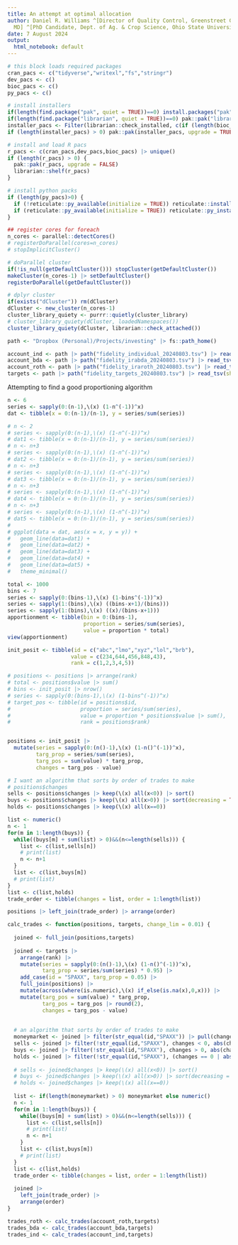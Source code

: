 ```yaml
---
title: An attempt at optimal allocation
author: Daniel R. Williams ^[Director of Quality Control, Greenstreet Growers, Lothian,
  MD] ^[PhD Candidate, Dept. of Ag. & Crop Science, Ohio State University, Columbus,  Ohio]
date: 7 August 2024
output:
  html_notebook: default
---
```



```r
# this block loads required packages
cran_pacs <- c("tidyverse","writexl","fs","stringr")
dev_pacs <- c() 
bioc_pacs <- c()
py_pacs <- c()

# install installers
if(length(find.package("pak", quiet = TRUE))==0) install.packages("pak")
if(length(find.package("librarian", quiet = TRUE))==0) pak::pak("librarian")
installer_pacs <- Filter(librarian::check_installed, c(if (length(bioc_pacs) > 0) "BiocManager", if (length(py_pacs) > 0) "reticulate"))
if (length(installer_pacs) > 0) pak::pak(installer_pacs, upgrade = TRUE)

# install and load R pacs
r_pacs <- c(cran_pacs,dev_pacs,bioc_pacs) |> unique()
if (length(r_pacs) > 0) {
  pak::pak(r_pacs, upgrade = FALSE)
  librarian::shelf(r_pacs)
}

# install python packs
if (length(py_pacs)>0) {
  if (!reticulate::py_available(initialize = TRUE)) reticulate::install_python()
  if (reticulate::py_available(initialize = TRUE)) reticulate::py_install(py_pacs)
}

## register cores for foreach
n_cores <- parallel::detectCores()
# registerDoParallel(cores=n_cores)
# stopImplicitCluster()

# doParallel cluster
if(!is_null(getDefaultCluster())) stopCluster(getDefaultCluster())
makeCluster(n_cores-1) |> setDefaultCluster()
registerDoParallel(getDefaultCluster())

# dplyr cluster
if(exists("dCluster")) rm(dCluster)
dCluster <- new_cluster(n_cores-1)
cluster_library_quiety <- purrr::quietly(cluster_library)
# cluster_library_quiety(dCluster, loadedNamespaces())
cluster_library_quiety(dCluster, librarian::check_attached())

```

```r

path <- "Dropbox (Personal)/Projects/investing" |> fs::path_home()

account_ind <- path |> path("fidelity_individual_20240803.tsv") |> read_tsv(show_col_types = FALSE)
account_bda <- path |> path("fidelity_irabda_20240803.tsv") |> read_tsv(show_col_types = FALSE)
account_roth <- path |> path("fidelity_iraroth_20240803.tsv") |> read_tsv(show_col_types = FALSE)
targets <- path |> path("fidelity_targets_20240803.tsv") |> read_tsv(show_col_types = FALSE)

```


Attempting to find a good proportioning algorithm
```r
n <- 6
series <- sapply(0:(n-1),\(x) (1-n^(-1))^x)
dat <- tibble(x = 0:(n-1)/(n-1), y = series/sum(series))

# n <- 2
# series <- sapply(0:(n-1),\(x) (1-n^(-1))^x)
# dat1 <- tibble(x = 0:(n-1)/(n-1), y = series/sum(series))
# n <- n+3
# series <- sapply(0:(n-1),\(x) (1-n^(-1))^x)
# dat2 <- tibble(x = 0:(n-1)/(n-1), y = series/sum(series))
# n <- n+3
# series <- sapply(0:(n-1),\(x) (1-n^(-1))^x)
# dat3 <- tibble(x = 0:(n-1)/(n-1), y = series/sum(series))
# n <- n+3
# series <- sapply(0:(n-1),\(x) (1-n^(-1))^x)
# dat4 <- tibble(x = 0:(n-1)/(n-1), y = series/sum(series))
# n <- n+3
# series <- sapply(0:(n-1),\(x) (1-n^(-1))^x)
# dat5 <- tibble(x = 0:(n-1)/(n-1), y = series/sum(series))
# 
# ggplot(data = dat, aes(x = x, y = y)) +
#   geom_line(data=dat1) +
#   geom_line(data=dat2) +
#   geom_line(data=dat3) +
#   geom_line(data=dat4) +
#   geom_line(data=dat5) +
#   theme_minimal()

```

```r
total <- 1000
bins <- 7
series <- sapply(0:(bins-1),\(x) (1-bins^(-1))^x)
series <- sapply(1:(bins),\(x) ((bins-x+1)/(bins)))
series <- sapply(1:(bins),\(x) ((x)/(bins-x+1)))
apportionment <- tibble(bin = 0:(bins-1),
                        proportion = series/sum(series),
                        value = proportion * total)
view(apportionment)

```

```r

init_posit <- tibble(id = c("abc","lmo","xyz","lol","brb"),
                    value = c(234,644,456,848,43),
                    rank = c(1,2,3,4,5))

# positions <- positions |> arrange(rank)
# total <- positions$value |> sum()
# bins <- init_posit |> nrow()
# series <- sapply(0:(bins-1),\(x) (1-bins^(-1))^x)
# target_pos <- tibble(id = positions$id,
#                      proportion = series/sum(series),
#                      value = proportion * positions$value |> sum(),
#                      rank = positions$rank)


positions <- init_posit |>
  mutate(series = sapply(0:(n()-1),\(x) (1-n()^(-1))^x),
         targ_prop = series/sum(series),
         targ_pos = sum(value) * targ_prop,
         changes = targ_pos - value)

# I want an algorithm that sorts by order of trades to make
# positions$changes
sells <- positions$changes |> keep(\(x) all(x<0)) |> sort()
buys <- positions$changes |> keep(\(x) all(x>0)) |> sort(decreasing = TRUE)
holds <- positions$changes |> keep(\(x) all(x==0))

list <- numeric()
n <- 1
for(m in 1:length(buys)) {
  while((buys[m] + sum(list) > 0)&&(n<=length(sells))) {
    list <- c(list,sells[n])
    # print(list)
    n <- n+1
  }
  list <- c(list,buys[m])
  # print(list)
}
list <- c(list,holds)
trade_order <- tibble(changes = list, order = 1:length(list))

positions |> left_join(trade_order) |> arrange(order)

```

```r


calc_trades <- function(positions, targets, change_lim = 0.01) {
  
  joined <- full_join(positions,targets)
  
  joined <- targets |>
    arrange(rank) |>
    mutate(series = sapply(0:(n()-1),\(x) (1-n()^(-1))^x), 
           targ_prop = series/sum(series) * 0.95) |>
    add_case(id = "SPAXX", targ_prop = 0.05) |>
    full_join(positions) |>
    mutate(across(where(is.numeric),\(x) if_else(is.na(x),0,x))) |>
    mutate(targ_pos = sum(value) * targ_prop,
           targ_pos = targ_pos |> round(2),
           changes = targ_pos - value)
  
  
  # an algorithm that sorts by order of trades to make
  moneymarket <- joined |> filter(str_equal(id,"SPAXX")) |> pull(changes) |> unlist()
  sells <- joined |> filter(!str_equal(id,"SPAXX"), changes < 0, abs(changes/value) >= change_lim) |> pull(changes) |> unlist() |> sort()
  buys <- joined |> filter(!str_equal(id,"SPAXX"), changes > 0, abs(changes/value) >= change_lim) |> pull(changes) |> unlist() |> sort(decreasing = TRUE)
  holds <- joined |> filter(!str_equal(id,"SPAXX"), (changes == 0 | abs(changes/value) < change_lim)) |> pull(changes) |> unlist() |> sort(decreasing = TRUE)
  
  # sells <- joined$changes |> keep(\(x) all(x<0)) |> sort()
  # buys <- joined$changes |> keep(\(x) all(x>0)) |> sort(decreasing = TRUE)
  # holds <- joined$changes |> keep(\(x) all(x==0))
  
  list <- if(length(moneymarket) > 0) moneymarket else numeric()
  n <- 1
  for(m in 1:length(buys)) {
    while((buys[m] + sum(list) > 0)&&(n<=length(sells))) {
      list <- c(list,sells[n])
      # print(list)
      n <- n+1
    }
    list <- c(list,buys[m])
    # print(list)
  }
  list <- c(list,holds)
  trade_order <- tibble(changes = list, order = 1:length(list))
  
  joined |> 
    left_join(trade_order) |> 
    arrange(order)
}

trades_roth <- calc_trades(account_roth,targets)
trades_bda <- calc_trades(account_bda,targets)
trades_ind <- calc_trades(account_ind,targets)

```

